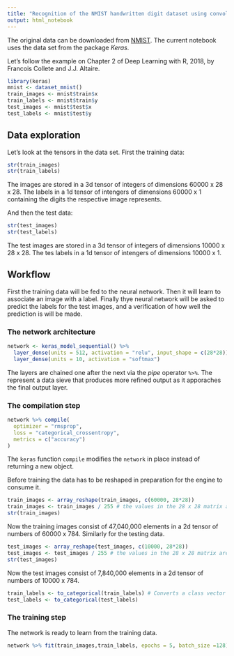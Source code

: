 ```yaml
---
title: "Recognition of the NMIST handwritten digit dataset using convolutional neural networks"
output: html_notebook
---
```


The original data can be downloaded from [NMIST](http://yann.lecun.com/exdb/mnist/).
The current notebook uses the data set from the package *Keras*.


<!-- Try executing this chunk by clicking the *Run* button within the chunk or by placing your cursor inside it and pressing *Ctrl+Shift+Enter*.  -->

<!-- Add a new chunk by clicking the *Insert Chunk* button on the toolbar or by pressing *Ctrl+Alt+I*. -->

<!-- When you save the notebook, an HTML file containing the code and output will be saved alongside it (click the *Preview* button or press *Ctrl+Shift+K* to preview the HTML file). -->

<!-- The preview shows you a rendered HTML copy of the contents of the editor. Consequently, unlike *Knit*, *Preview* does not run any R code chunks. Instead, the output of the chunk when it was last run in the editor is displayed. -->


Let's follow the example on Chapter 2 of Deep Learning with R, 2018, by Francois Collete and J.J. Altaire.


```r
library(keras)
mnist <- dataset_mnist()
train_images <- mnist$train$x
train_labels <- mnist$train$y
test_images <- mnist$test$x
test_labels <- mnist$test$y
```

## Data exploration

Let's look at the tensors in the data set. First the training data:

```r
str(train_images)
str(train_labels)
```

The images are stored in a 3d tensor of integers of dimensions 60000 x 28 x 28.
The labels in a 1d tensor of intengers of dimensions 60000 x 1 containing the digits the respective image represents.

And then the test data:

```r
str(test_images)
str(test_labels)
```

The test images are stored in a 3d tensor of integers of dimensions 10000 x 28 x 28.
The tes labels in a 1d tensor of intengers of dimensions 10000 x 1.


## Workflow

First the training data will be fed to the neural network. Then it will learn to associate an image with a label. Finally thye neural network will be asked to predict the labels for the test images, and a verification of how well the prediction is will be made.

### The network architecture

```r
network <- keras_model_sequential() %>% 
  layer_dense(units = 512, activation = "relu", input_shape = c(28*28)) %>%
  layer_dense(units = 10, activation = "softmax")
```

The layers are chained one after the next via the _pipe_ operator `%>%`. The represent a data sieve that produces more refined output as it apporaches the final output layer.

### The compilation step

```r
network %>% compile(
  optimizer = "rmsprop",
  loss = "categorical_crossentropy",
  metrics = c("accuracy")
)
```

The `keras` function `compile` modifies the `network` in place instead of returning a new object.

Before training the data has to be reshaped in preparation for the engine to consume it.

```r
train_images <- array_reshape(train_images, c(60000, 28*28))
train_images <- train_images / 255 # the values in the 28 x 28 matrix are one of 256 bits
str(train_images)
```
Now the training images consist of 47,040,000 elements in a 2d tensor of numbers of 60000 x 784.
Similarly for the testing data.

```r
test_images <- array_reshape(test_images, c(10000, 28*28))
test_images <- test_images / 255 # the values in the 28 x 28 matrix are one of 256 bits
str(test_images)
```

Now the test images consist of 7,840,000 elements in a 2d tensor of numbers of 10000 x 784.

```r
train_labels <- to_categorical(train_labels) # Converts a class vector (integers) to binary class matrix. 
test_labels <- to_categorical(test_labels)
```

### The training step

The network is ready to learn from the training data.

```r
network %>% fit(train_images,train_labels, epochs = 5, batch_size =128)
```



